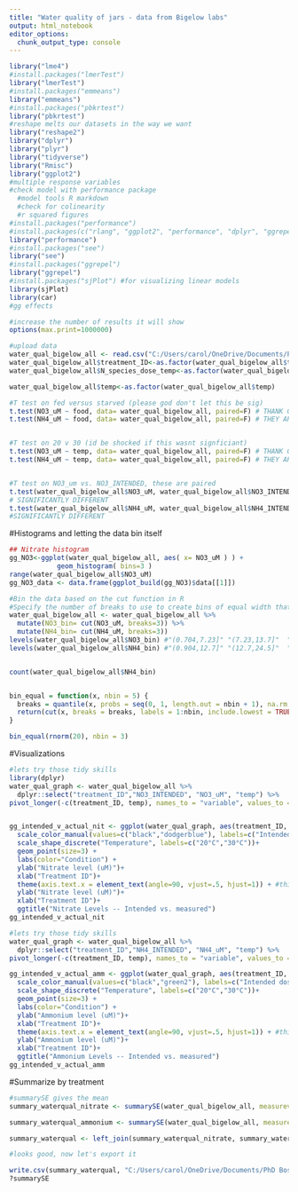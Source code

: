```yaml
---
title: "Water quality of jars - data from Bigelow labs"
output: html_notebook
editor_options: 
  chunk_output_type: console
---
```


```r
library("lme4")
#install.packages("lmerTest")
library("lmerTest")
#install.packages("emmeans")
library("emmeans")
#install.packages("pbkrtest")
library("pbkrtest")
#reshape melts our datasets in the way we want
library("reshape2")
library("dplyr")
library("plyr")
library("tidyverse")
library("Rmisc")
library("ggplot2")
#multiple response variables 
#check model with performance package
  #model tools R markdown
  #check for colinearity
  #r squared figures
#install.packages("performance")
#install.packages(c("rlang", "ggplot2", "performance", "dplyr", "ggrepel", "see"), dependencies = TRUE)
library("performance")
#install.packages("see")
library("see")
#install.packages("ggrepel")
library("ggrepel")
#install.packages("sjPlot") #for visualizing linear models
library(sjPlot)
library(car)
#gg effects

#increase the number of results it will show
options(max.print=1000000)
```


```r
#upload data
water_qual_bigelow_all <- read.csv("C:/Users/carol/OneDrive/Documents/PhD Boston University 2019-/Astrangia_nutrient_stressors_Rotjan_lab/Data/bigelow_water_quality_all_6_21_24.csv", header=TRUE, sep=",",stringsAsFactors = FALSE)
water_qual_bigelow_all$treatment_ID<-as.factor(water_qual_bigelow_all$treatment_ID)
water_qual_bigelow_all$N_species_dose_temp<-as.factor(water_qual_bigelow_all$N_species_dose_temp)

water_qual_bigelow_all$temp<-as.factor(water_qual_bigelow_all$temp)

```

```r
#T test on fed versus starved (please god don't let this be sig)
t.test(NO3_uM ~ food, data= water_qual_bigelow_all, paired=F) # THANK GOD ITS NOT SIG FOR NITRATE
t.test(NH4_uM ~ food, data= water_qual_bigelow_all, paired=F) # THEY ARE DIFFERENT FOR AMMONIUM WOMP WOMP


#T test on 20 v 30 (id be shocked if this wasnt signficiant)
t.test(NO3_uM ~ temp, data= water_qual_bigelow_all, paired=F) # THANK GOD ITS NOT SIG FOR NITRATE
t.test(NH4_uM ~ temp, data= water_qual_bigelow_all, paired=F) # THEY ARE SIGNIFICANTLY DIFFERENT


#T test on NO3_um vs. NO3_INTENDED, these are paired
t.test(water_qual_bigelow_all$NO3_uM, water_qual_bigelow_all$NO3_INTENDED, data= water_qual_bigelow_all, paired=T)  
# SIGNIFICANTLY DIFFERENT
t.test(water_qual_bigelow_all$NH4_uM, water_qual_bigelow_all$NH4_INTENDED, data= water_qual_bigelow_all, paired=T)
#SIGNIFICANTLY DIFFERENT
```
#Histograms and letting the data bin itself
```r

## Nitrate histogram
gg_NO3<-ggplot(water_qual_bigelow_all, aes( x= NO3_uM ) ) + 
            geom_histogram( bins=3 )
range(water_qual_bigelow_all$NO3_uM)
gg_NO3_data <- data.frame(ggplot_build(gg_NO3)$data[[1]])

#Bin the data based on the cut function in R
#Specify the number of breaks to use to create bins of equal width that range from the minimum value to the maximum value of the points column
water_qual_bigelow_all <- water_qual_bigelow_all %>% 
  mutate(NO3_bin= cut(NO3_uM, breaks=3)) %>% 
  mutate(NH4_bin= cut(NH4_uM, breaks=3))
levels(water_qual_bigelow_all$NO3_bin) #"(0.704,7.23]" "(7.23,13.7]"  "(13.7,20.2]" 
levels(water_qual_bigelow_all$NH4_bin) #"(0.904,12.7]" "(12.7,24.5]"  "(24.5,36.3]" 


count(water_qual_bigelow_all$NH4_bin)


bin_equal = function(x, nbin = 5) {
  breaks = quantile(x, probs = seq(0, 1, length.out = nbin + 1), na.rm = TRUE)
  return(cut(x, breaks = breaks, labels = 1:nbin, include.lowest = TRUE))
}

bin_equal(rnorm(20), nbin = 3)
```


#Visualizations
```r

#lets try those tidy skills
library(dplyr)
water_qual_graph <- water_qual_bigelow_all %>% 
  dplyr::select("treatment_ID","NO3_INTENDED", "NO3_uM", "temp") %>% 
pivot_longer(-c(treatment_ID, temp), names_to = "variable", values_to = "value")


gg_intended_v_actual_nit <- ggplot(water_qual_graph, aes(treatment_ID, value, colour = variable, shape=temp)) + 
  scale_color_manual(values=c("black","dodgerblue"), labels=c("Intended dose NITRATE", "Measured dose NITRATE")) +
  scale_shape_discrete("Temperature", labels=c("20°C","30°C"))+
  geom_point(size=3) +
  labs(color="Condition") +
  ylab("Nitrate level (uM)")+
  xlab("Treatment ID")+
  theme(axis.text.x = element_text(angle=90, vjust=.5, hjust=1)) + #this makes the x axis labels up and down instead of side to side to prevent overlapping
  ylab("Nitrate level (uM)")+
  xlab("Treatment ID")+
  ggtitle("Nitrate Levels -- Intended vs. measured")
gg_intended_v_actual_nit

```

```r
#lets try those tidy skills
water_qual_graph <- water_qual_bigelow_all %>% 
  dplyr::select("treatment_ID","NH4_INTENDED", "NH4_uM", "temp") %>% 
pivot_longer(-c(treatment_ID, temp), names_to = "variable", values_to = "value")

gg_intended_v_actual_amm <- ggplot(water_qual_graph, aes(treatment_ID, value, colour = variable, shape=temp)) + 
  scale_color_manual(values=c("black","green2"), labels=c("Intended dose AMMONIUM", "Measured dose AMMONIUM")) +
  scale_shape_discrete("Temperature", labels=c("20°C","30°C"))+
  geom_point(size=3) +
  labs(color="Condition") +
  ylab("Ammonium level (uM)")+
  xlab("Treatment ID")+
  theme(axis.text.x = element_text(angle=90, vjust=.5, hjust=1)) + #this makes the x axis labels up and down instead of side to side to prevent overlapping
  ylab("Ammonium level (uM)")+
  xlab("Treatment ID")+
  ggtitle("Ammonium Levels -- Intended vs. measured")
gg_intended_v_actual_amm
```

#Summarize by treatment
```r
#summarySE gives the mean
summary_waterqual_nitrate <- summarySE(water_qual_bigelow_all, measurevar = c("NO3_uM"), groupvars = c("treatment_ID"), na.rm=TRUE)

summary_waterqual_ammonium <- summarySE(water_qual_bigelow_all, measurevar = c("NH4_uM"), groupvars = c("treatment_ID"), na.rm=TRUE)

summary_waterqual <- left_join(summary_waterqual_nitrate, summary_waterqual_ammonium, by=join_by(treatment_ID))

#looks good, now let's export it

write.csv(summary_waterqual, "C:/Users/carol/OneDrive/Documents/PhD Boston University 2019-/Astrangia_nutrient_stressors_Rotjan_lab/Data/summary_waterqual.csv")
?summarySE

```

